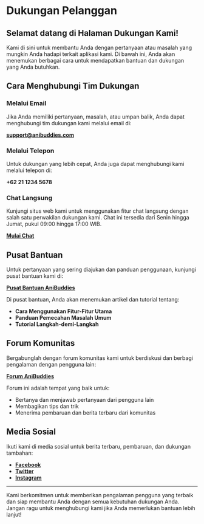 # Dukungan Pelanggan

## Selamat datang di Halaman Dukungan Kami!

Kami di sini untuk membantu Anda dengan pertanyaan atau masalah yang mungkin Anda hadapi terkait aplikasi kami. Di bawah ini, Anda akan menemukan berbagai cara untuk mendapatkan bantuan dan dukungan yang Anda butuhkan.

## Cara Menghubungi Tim Dukungan

### Melalui Email

Jika Anda memiliki pertanyaan, masalah, atau umpan balik, Anda dapat menghubungi tim dukungan kami melalui email di:

**[support@anibuddies.com](mailto:support@anibuddies.com)**

### Melalui Telepon

Untuk dukungan yang lebih cepat, Anda juga dapat menghubungi kami melalui telepon di:

**+62 21 1234 5678**

### Chat Langsung

Kunjungi situs web kami untuk menggunakan fitur chat langsung dengan salah satu perwakilan dukungan kami. Chat ini tersedia dari Senin hingga Jumat, pukul 09:00 hingga 17:00 WIB.

**[Mulai Chat](#)**

## Pusat Bantuan

Untuk pertanyaan yang sering diajukan dan panduan penggunaan, kunjungi pusat bantuan kami di:

**[Pusat Bantuan AniBuddies](#)**

Di pusat bantuan, Anda akan menemukan artikel dan tutorial tentang:

- **Cara Menggunakan Fitur-Fitur Utama**
- **Panduan Pemecahan Masalah Umum**
- **Tutorial Langkah-demi-Langkah**

## Forum Komunitas

Bergabunglah dengan forum komunitas kami untuk berdiskusi dan berbagi pengalaman dengan pengguna lain:

**[Forum AniBuddies](#)**

Forum ini adalah tempat yang baik untuk:

- Bertanya dan menjawab pertanyaan dari pengguna lain
- Membagikan tips dan trik
- Menerima pembaruan dan berita terbaru dari komunitas

## Media Sosial

Ikuti kami di media sosial untuk berita terbaru, pembaruan, dan dukungan tambahan:

- **[Facebook](#)**
- **[Twitter](#)**
- **[Instagram](#)**

---

Kami berkomitmen untuk memberikan pengalaman pengguna yang terbaik dan siap membantu Anda dengan semua kebutuhan dukungan Anda. Jangan ragu untuk menghubungi kami jika Anda memerlukan bantuan lebih lanjut!